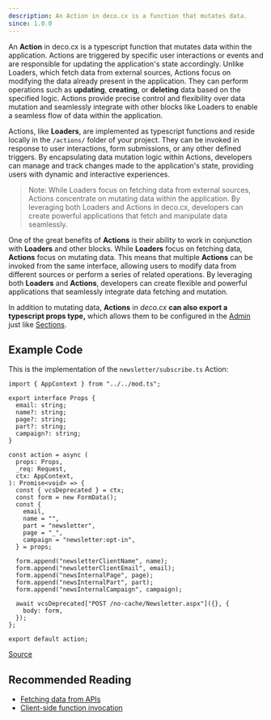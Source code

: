 ```yaml
---
description: An Action in deco.cx is a function that mutates data.
since: 1.0.0
---
```


An **Action** in deco.cx is a typescript function that mutates data within the
application. Actions are triggered by specific user interactions or events and
are responsible for updating the application's state accordingly. Unlike
Loaders, which fetch data from external sources, Actions focus on modifying the
data already present in the application. They can perform operations such as
**updating**, **creating**, or **deleting** data based on the specified logic.
Actions provide precise control and flexibility over data mutation and
seamlessly integrate with other blocks like Loaders to enable a seamless flow of
data within the application.

Actions, like **Loaders**, are implemented as typescript functions and reside
locally in the `/actions/` folder of your project. They can be invoked in
response to user interactions, form submissions, or any other defined triggers.
By encapsulating data mutation logic within Actions, developers can manage and
track changes made to the application's state, providing users with dynamic and
interactive experiences.

> Note: While Loaders focus on fetching data from external sources, Actions
> concentrate on mutating data within the application. By leveraging both
> Loaders and Actions in deco.cx, developers can create powerful applications
> that fetch and manipulate data seamlessly.

One of the great benefits of **Actions** is their ability to work in conjunction
with **Loaders** and other blocks. While **Loaders** focus on fetching data,
**Actions** focus on mutating data. This means that multiple **Actions** can be
invoked from the same interface, allowing users to modify data from different
sources or perform a series of related operations. By leveraging both
**Loaders** and **Actions**, developers can create flexible and powerful
applications that seamlessly integrate data fetching and mutation.

In addition to mutating data, **Actions** in _deco.cx_ **can also export a
typescript props type,** which allows them to be configured in the
[Admin](https://deco.cx/admin) just like [Sections](https://deco.cx/docs/en/concepts/section).

## Example Code

This is the implementation of the `newsletter/subscribe.ts` Action:

```tsx
import { AppContext } from "../../mod.ts";

export interface Props {
  email: string;
  name?: string;
  page?: string;
  part?: string;
  campaign?: string;
}

const action = async (
  props: Props,
  _req: Request,
  ctx: AppContext,
): Promise<void> => {
  const { vcsDeprecated } = ctx;
  const form = new FormData();
  const {
    email,
    name = "",
    part = "newsletter",
    page = "_",
    campaign = "newsletter:opt-in",
  } = props;

  form.append("newsletterClientName", name);
  form.append("newsletterClientEmail", email);
  form.append("newsInternalPage", page);
  form.append("newsInternalPart", part);
  form.append("newsInternalCampaign", campaign);

  await vcsDeprecated["POST /no-cache/Newsletter.aspx"]({}, {
    body: form,
  });
};

export default action;
```

[Source](https://github.com/deco-cx/apps/blob/3e337b6b2996d7ecd72db34174896638c92f8811/vtex/actions/newsletter/subscribe.ts#L1C1-L37C23)

## Recommended Reading

- [Fetching data from APIs](https://deco.cx/docs/en/developing-guide/fetching-data)
- [Client-side function invocation](https://deco.cx/docs/en/developing-capabilities/islands/fetching-data-client)
